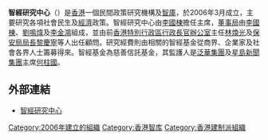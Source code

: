 '''智經研究中心'''（{{lang-en|Bauhinia Foundation Research Centre}}）是[[香港|香港]]一個民間政策研究機構及[[智庫|智庫]]，於2006年3月成立，主要研究各項社會民生及[[經濟|經濟]]政策。智經研究中心由[[李國棟|李國棟]]擔任主席，[[董事局|董事局]]由[[李國棟|李國棟]]、[[劉鳴煒|劉鳴煒]]及[[李金鴻|李金鴻]]組成，並由前[[香港特別行政區行政長官辦公室|香港特別行政區行政長官辦公室]]主任[[林煥光|林煥光]]及[[保安局局長|保安局局長]][[黎慶寧|黎慶寧]]等人出任顧問。研究經費則由相關的智經基金從商界、企業家及社會各界人士籌募得來。智經基金為慈善信託基金，其監護人是[[泛華集團|泛華集團]]及[[星島新聞集團|星島新聞集團]]主席[[何柱國_(香港)|何柱國]]。

==外部連結==
*[http://www.bauhinia.org/ 智經研究中心] {{Wayback|url=http://www.bauhinia.org/ |date=20070924060359 }}

{{HK-poli-stub}}

[[Category:2006年建立的組織|Category:2006年建立的組織]]
[[Category:香港智库|Category:香港智库]]
[[Category:香港建制派組織|Category:香港建制派組織]]
